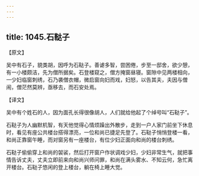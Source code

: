 ```yaml
---
---
---
```

title: 1045.石鞑子
---



【原文】

吴中有石子，貌类胡，因呼为石鞑子。善谑多智，尝困倦，步至一邸舍，欲少憩，有一小楼颇洁，先为僧所据矣。石登楼窥之，僧方掩窗昼寝。窗隙中见两楼相向，一少妇临窗刺绣，石乃袭僧衣帽，微启窗向妇而戏，妇怒，以告其夫，夫因与僧闹，僧茫然莫辨，亟移去，而石安处焉。

【译文】

吴中有个姓石的人，因为面孔长得很像胡人，人们就给他起了个绰号叫“石鞑子”。

石鞑子为人幽默机智，有天他觉得心情烦躁出外散步，走到一户人家门前坐下休息时，看见有座公共楼台搭得漂亮，一位和尚已捷足先登了。石鞑子悄悄登楼一看，和尚正靠窗午睡，而对窗另有一座楼台，有位少妇正面向和尚的楼台刺绣。

石鞑子偷偷穿上和尚的袈裟，然后打开窗户作状调戏少妇，少妇非常生气，就把事情告诉丈夫，丈夫立即前来向和尚兴师问罪，和尚在满头雾水、不知云何，急忙离开楼台。石鞑子悠闲的登上楼台，躺在椅上睡大觉。